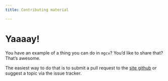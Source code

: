 ```yaml
---
title: Contributing material

---
```


# Yaaaay!

You have an example of a thing you can do in `mgcv`? You'd like to share that? That's awesome.

The easiest way to do that is to submit a pull request to the [site github](https://github.com/dill/calgary) or suggest a topic via the issue tracker.
